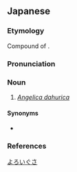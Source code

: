 ==Japanese==
{{wikipedia|lang=ja}}
{{ja-kanjitab|よろい|くさ|k2=ぐさ|yomi=o}}

===Etymology===
Compound of {{compound|鎧|tr1=yoroi|t1=armour|草|tr2=kusa|t2=grass|lang=ja|sort=よろいぐさ}}. {{rendaku2|sort=よろいぐさ|kusa|gusa}}

===Pronunciation===
{{ja-pron|yomi=k|よろいぐさ|acc=3|acc_ref=DJR}}

===Noun===
{{ja-noun|よろいぐさ|ヨロイグサ|hhira=よろひぐさ}}

# ''[[Angelica dahurica]]''

====Synonyms====
* {{sense|Angelica dahurica}} {{ja-r|白芷|びゃくし}}

===References===
<references/>

[[Category:ja:Plants|よろいぐさ]]